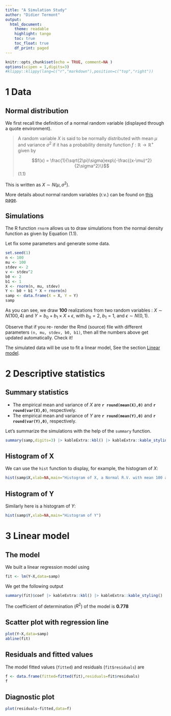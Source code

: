 ```yaml
---
title: "A Simulation Study"
author: "Didier Termont"
output: 
  html_document:
    theme: readable
    highlight: tango
    toc: true
    toc_float: true
    df_print: paged
---
```


```r
knitr::opts_chunk$set(echo = TRUE, comment=NA )
options(scipen = 1,digits=3)
#klippy::klippy(lang=c("r","markdown"),position=c("top","right"))
```
# 1 Data {.tabset .tabset-pills}

## Normal distribution

We first recall the definition of a normal random variable (displayed through a quote environment).

> A random variable $X$ is said to be normally distributed with mean $\mu$ and variance $\sigma^2$ if it has a probability density function $f:\mathbb{R} \rightarrow \mathbb{R}^+$ given by
>
> $$f(x) = \frac{1}{\sqrt(2\pi)\sigma}exp\{-\frac{(x-\mu)^2}{2\sigma^2}\}$$ (1.1) 

This is written as $X \sim N(\mu,\sigma^2)$.

More details about normal random variables (r.v.) can be found on [this page](https://en.wikipedia.org/wiki/Normal_distribution).

## Simulations

The R function `rnorm` allows us to draw simulations from the normal density function as given by Equation (1.1).

Let fix some parameters and generate some data.

```r
set.seed(1)
n <- 100
mu <- 100
stdev <- 2
v <- stdev^2
b0 <- 2
b1 <- 1
X <- rnorm(n, mu, stdev)
Y <- b0 + b1 * X + rnorm(n)
samp <- data.frame(X = X, Y = Y)
samp
```

As you can see, we draw **100** realizations from two random variables : $X \sim N(100, 4)$ and $Y=b_0+b_1×X+\epsilon$, with $b_0= 2$, $b_1= 1$, and $\epsilon \sim  N(0,1)$.

Observe that if you re- render the Rmd (source) file with different parameters `(n, mu, stdev, b0, b1)`, then all the numbers above get updated automatically. Check it!

The simulated data will be use to fit a linear model, See the section [Linear model](#lin-model).

# 2 Descriptive statistics {.tabset .tabset-pills}

## Summary statistics

* The empirical mean and variance of $X$ are **`r round(mean(X),0)`** and **`r round(var(X),0)`**, respectively.
* The empirical mean and variance of $Y$ are **`r round(mean(Y),0)`** and **`r round(var(Y),0)`**, respectively.

Let’s summarize the simulations with the help of the `summary` function.

```r
summary(samp,digits=3) |> kableExtra::kbl() |> kableExtra::kable_styling()
```

## Histogram of X

We can use the `hist` function to display, for example, the histogram of $X$:

```r
hist(samp$X,xlab=NA,main="Histogram of X, a Normal R.V. with mean 100 and variance 4")
```

## Histogram of Y

Similarly here is a histogram of $Y$:
```r
hist(samp$Y,xlab=NA,main="Histogram of Y")
```

# 3 Linear model {.tabset .tabset-pills}

## The model {#lin-model}

We built a linear regression model using
```r
fit <- lm(Y~X,data=samp)
```

We get the following output
```r
summary(fit)$coef |> kableExtra::kbl() |> kableExtra::kable_styling()
```

The coefficient of determination ($R^2$) of the model is **0.778**

## Scatter plot with regression line

```r
plot(Y~X,data=samp)
abline(fit)
```

## Residuals and fitted values

The model fitted values (`fitted`) and residuals (`fit$residuals`) are
```r
f <- data.frame(fitted=fitted(fit),residuals=fit$residuals)
f
```


## Diagnostic plot
```r
plot(residuals~fitted,data=f)
```

